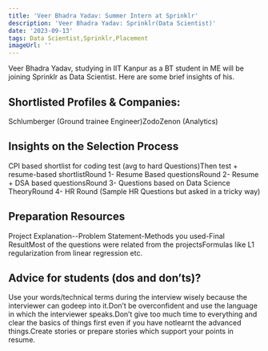 ```yaml
---
title: 'Veer Bhadra Yadav: Summer Intern at Sprinklr'
description: 'Veer Bhadra Yadav: Sprinklr(Data Scientist)'
date: '2023-09-13'
tags: Data Scientist,Sprinklr,Placement
imageUrl: ''
---
```


Veer Bhadra Yadav, studying in IIT Kanpur as a BT student in ME will be joining Sprinklr as Data Scientist. Here are some brief insights of his.

## Shortlisted Profiles & Companies:
Schlumberger (Ground trainee Engineer)ZodoZenon (Analytics)

## Insights on the Selection Process
CPI based shortlist for coding test (avg to hard Questions)Then test + resume-based shortlistRound 1- Resume Based questionsRound 2- Resume + DSA based questionsRound 3- Questions based on Data Science TheoryRound 4- HR Round (Sample HR Questions but asked in a tricky way)

##  Preparation Resources
Project Explanation--Problem Statement-Methods you used-Final ResultMost of the questions were related from the projectsFormulas like L1 regularization from linear regression etc.

## Advice for students (dos and don’ts)? 
Use your words/technical terms during the interview wisely because the interviewer can godeep into it.Don’t be overconfident and use the language in which the interviewer speaks.Don’t give too much time to everything and clear the basics of things first even if you have notlearnt the advanced things.Create stories or prepare stories which support your points in resume.

